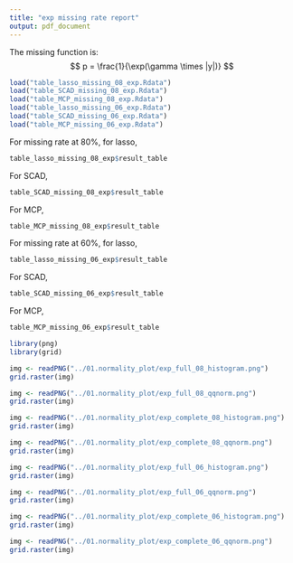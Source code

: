 ```yaml
---
title: "exp missing rate report"
output: pdf_document
---
```


The missing function is:
$$
p = \frac{1}{\exp(\gamma \times |y|)}
$$

```r
load("table_lasso_missing_08_exp.Rdata")
load("table_SCAD_missing_08_exp.Rdata")
load("table_MCP_missing_08_exp.Rdata")
load("table_lasso_missing_06_exp.Rdata")
load("table_SCAD_missing_06_exp.Rdata")
load("table_MCP_missing_06_exp.Rdata")
```


For missing rate at 80%, for lasso,
```r
table_lasso_missing_08_exp$result_table
```

For SCAD,
```r
table_SCAD_missing_08_exp$result_table
```

For MCP,
```r
table_MCP_missing_08_exp$result_table
```

For missing rate at 60%, for lasso,
```r
table_lasso_missing_06_exp$result_table
```

For SCAD,
```r
table_SCAD_missing_06_exp$result_table
```

For MCP,
```r
table_MCP_missing_06_exp$result_table
```

```r
library(png)
library(grid)
```

```r
img <- readPNG("../01.normality_plot/exp_full_08_histogram.png")
grid.raster(img)
```

```r
img <- readPNG("../01.normality_plot/exp_full_08_qqnorm.png")
grid.raster(img)
```


```r
img <- readPNG("../01.normality_plot/exp_complete_08_histogram.png")
grid.raster(img)
```

```r
img <- readPNG("../01.normality_plot/exp_complete_08_qqnorm.png")
grid.raster(img)
```

```r
img <- readPNG("../01.normality_plot/exp_full_06_histogram.png")
grid.raster(img)
```

```r
img <- readPNG("../01.normality_plot/exp_full_06_qqnorm.png")
grid.raster(img)
```


```r
img <- readPNG("../01.normality_plot/exp_complete_06_histogram.png")
grid.raster(img)
```

```r
img <- readPNG("../01.normality_plot/exp_complete_06_qqnorm.png")
grid.raster(img)
```









